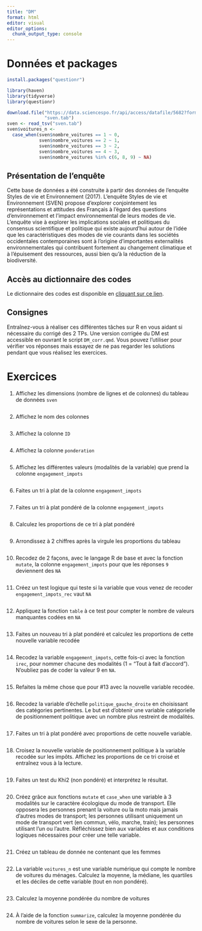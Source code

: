 ```yaml
---
title: "DM"
format: html
editor: visual
editor_options: 
  chunk_output_type: console
---
```


# Données et packages

```r
install.packages("questionr")
```

```r
library(haven)
library(tidyverse)
library(questionr)

download.file("https://data.sciencespo.fr/api/access/datafile/5682?format=tab&gbrecs=true",
              "sven.tab")
sven <- read_tsv("sven.tab")
sven$voitures_n <- 
  case_when(sven$nombre_voitures == 1 ~ 0,
            sven$nombre_voitures == 2 ~ 1,
            sven$nombre_voitures == 3 ~ 2,
            sven$nombre_voitures == 4 ~ 3,
            sven$nombre_voitures %in% c(6, 8, 9) ~ NA)
```

## Présentation de l'enquête

Cette base de données a été construite à partir des données de l’enquête Styles de vie et Environnement (2017). L'enquête Styles de vie et Environnement (SVEN) propose d’explorer conjointement les représentations et attitudes des Français à l’égard des questions d’environnement et l’impact environnemental de leurs modes de vie. L'enquête vise à explorer les implications sociales et politiques du consensus scientifique et politique qui existe aujourd’hui autour de l’idée que les caractéristiques des modes de vie courants dans les sociétés occidentales contemporaines sont à l’origine d’importantes externalités environnementales qui contribuent fortement au changement climatique et à l’épuisement des ressources, aussi bien qu’à la réduction de la biodiversité.

## Accès au dictionnaire des codes

Le dictionnaire des codes est disponible en [cliquant sur ce lien](https://data.sciencespo.fr/api/access/datafile/5684?gbrecs=true).

## Consignes

Entraînez-vous à réaliser ces différentes tâches sur R en vous aidant si nécessaire du corrigé des 2 TPs. Une version corrigée du DM est accessible en ouvrant le script `DM_corr.qmd`. Vous pouvez l'utiliser pour vérifier vos réponses mais essayez de ne pas regarder les solutions pendant que vous réalisez les exercices.

# Exercices

1.  Affichez les dimensions (nombre de lignes et de colonnes) du tableau de données `sven`

```r

```

2.  Affichez le nom des colonnes

```r

```

3.  Affichez la colonne `ID`

```r

```

4.  Affichez la colonne `ponderation`

```r

```

5.  Affichez les différentes valeurs (modalités de la variable) que prend la colonne `engagement_impots`

```r

```

6.  Faites un tri à plat de la colonne `engagement_impots`

```r

```

7.  Faites un tri à plat pondéré de la colonne `engagement_impots`

```r

```

8.  Calculez les proportions de ce tri à plat pondéré

```r

```

9.  Arrondissez à 2 chiffres après la virgule les proportions du tableau

```r

```

10. Recodez de 2 façons, avec le langage R de base et avec la fonction `mutate`, la colonne `engagement_impots` pour que les réponses `9` deviennent des `NA`

```r

```

11. Créez un test logique qui teste si la variable que vous venez de recoder `engagement_impots_rec` vaut `NA`

```r

```

12. Appliquez la fonction `table` à ce test pour compter le nombre de valeurs manquantes codées en `NA`

```r

```

13. Faites un nouveau tri à plat pondéré et calculez les proportions de cette nouvelle variable recodée

```r

```

14. Recodez la variable `engagement_impots`, cette fois-ci avec la fonction `irec`, pour nommer chacune des modalités (1 = "Tout à fait d'accord"). N'oubliez pas de coder la valeur 9 en `NA`.

```r

```

15. Refaites la même chose que pour #13 avec la nouvelle variable recodée.

```r

```

16. Recodez la variable d'échelle `politique_gauche_droite` en choisissant des catégories pertinentes. Le but est d'obtenir une variable catégorielle de positionnement politique avec un nombre plus restreint de modalités.

```r

```

17. Faites un tri à plat pondéré avec proportions de cette nouvelle variable.

```r

```

18. Croisez la nouvelle variable de positionnement politique à la variable recodée sur les impôts. Affichez les proportions de ce tri croisé et entraînez vous à la lecture.

```r

```

19. Faites un test du Khi2 (non pondéré) et interprétez le résultat.

```r

```

20. Créez grâce aux fonctions `mutate` et `case_when` une variable à 3 modalités sur le caractère écologique du mode de transport. Elle opposera les personnes prenant la voiture ou la moto mais jamais d'autres modes de transport; les personnes utilisant uniquement un mode de transport vert (en commun, vélo, marche, train); les personnes utilisant l'un ou l'autre. Réfléchissez bien aux variables et aux conditions logiques nécessaires pour créer une telle variable.

```r

```

21. Créez un tableau de donnée ne contenant que les femmes

```r

```

22. La variable `voitures_n` est une variable numérique qui compte le nombre de voitures du ménages. Calculez la moyenne, la médiane, les quartiles et les déciles de cette variable (tout en non pondéré).

```r

```

23. Calculez la moyenne pondérée du nombre de voitures

```r

```

24. À l'aide de la fonction `summarize`, calculez la moyenne pondérée du nombre de voitures selon le sexe de la personne.

```r

```

